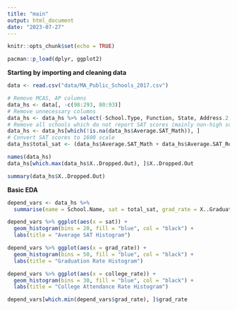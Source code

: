 ```yaml
---
title: "main"
output: html_document
date: "2023-07-27"
---
```


```r
knitr::opts_chunk$set(echo = TRUE)

pacman::p_load(dplyr, ggplot2)
```

**Starting by importing and cleaning data**

```r
data <- read.csv("data/MA_Public_Schools_2017.csv")

# Remove MCAS, AP columns
data_hs <- data[, -c(98:293, 80:93)]
# Remove unnecessary columns
data_hs <- data_hs %>% select(-School.Type, Function, State, Address.2, Phone, Fax)
# Remove all schools which do not report SAT scores (mainly non-high schools)
data_hs <- data_hs[which(!is.na(data_hs$Average.SAT_Math)), ]
# Convert SAT scores to 1600 scale
data_hs$total_sat <- (data_hs$Average.SAT_Math + data_hs$Average.SAT_Reading + data_hs$Average.SAT_Writing) * (2/3)

names(data_hs)
data_hs[which.max(data_hs$X..Dropped.Out), ]$X..Dropped.Out

summary(data_hs$X..Dropped.Out)
```

**Basic EDA**

```r
depend_vars <- data_hs %>% 
  summarise(name = School.Name, sat = total_sat, grad_rate = X..Graduated, college_rate = X..Attending.College)

depend_vars %>% ggplot(aes(x = sat)) + 
  geom_histogram(bins = 20, fill = "blue", col = "black") + 
  labs(title = "Average SAT Histogram")

depend_vars %>% ggplot(aes(x = grad_rate)) + 
  geom_histogram(bins = 50, fill = "blue", col = "black") + 
  labs(title = "Graduation Rate Histogram")

depend_vars %>% ggplot(aes(x = college_rate)) + 
  geom_histogram(bins = 30, fill = "blue", col = "black") + 
  labs(title = "College Attendance Rate Histogram")

depend_vars[which.min(depend_vars$grad_rate), ]$grad_rate
```
